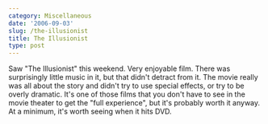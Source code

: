 ```yaml
---
category: Miscellaneous
date: '2006-09-03'
slug: /the-illusionist
title: The Illusionist
type: post
---
```



Saw "The Illusionist" this weekend. Very enjoyable film. There was
surprisingly little music in it, but that didn't detract from it.
The movie really was all about the story and didn't try to use
special effects, or try to be overly dramatic. It's one of those
films that you don't have to see in the movie theater to get the
"full experience", but it's probably worth it anyway. At a minimum,
it's worth seeing when it hits DVD.
